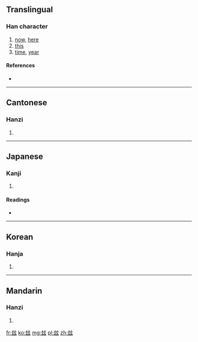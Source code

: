 {{also|兹|茲}}
==Translingual==

===Han character===
{{Han char|rn=95|rad=玄|as=05|sn=10|four=|canj=卜戈卜女戈 (YIYVI)}}

# [[now]], [[here]]
# [[this]]
# [[time]], [[year]]

====References====
* {{Han ref|kx=0725.030|dkj=20816|dj=1135.020|hdz=10288.010|uh=7386|ud=29574|bh=AF59|bd=44889}}

----

==Cantonese==

===Hanzi===
{{yue-hanzi|jyut=|y=ji1}}

# {{defn|Cantonese|sort=玄05}}

----

==Japanese==

===Kanji===
{{ja-kanji|grade=|rs=玄05}}

# {{defn|Japanese|sort=玄05}}

====Readings====
* {{ja-readings|on=[[じ]] (ji), [[し]] (shi), [[けん]] (ken), [[げん]] (gen)|kun=[[しげる]] (shigeru), [[ます]] (masu), [[むしろ]] (mushiro), [[ここに]] (kokoni)}}

----

==Korean==

===Hanja===
{{ko-hanja|hangeul=자|eumhun=|rv=ja|mr=cha|y=ca}}

# {{defn|Korean|sort=玄05}}

----

==Mandarin==

===Hanzi===
{{cmn-hanzi|pin=[[zī]] ([[zi1]])|wg=tzu<sup>1</sup>}}

# {{defn|Mandarin|sort=玄05}}

[[fr:玆]]
[[ko:玆]]
[[mg:玆]]
[[pl:玆]]
[[zh:玆]]
